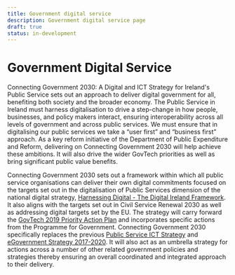 ```yaml
---
title: Government digital service
description: Government digital service page
draft: true
status: in-development
---
```


# Government Digital Service

Connecting Government 2030: A Digital and ICT Strategy for Ireland's Public Service sets out an approach to deliver digital government for all, benefiting both society and the broader economy. The Public Service in Ireland must harness digitalisation to drive a step-change in how people, businesses, and policy makers interact, ensuring interoperability across all levels of government and across public services. We must ensure that in digitalising our public services we take a “user first” and “business first” approach. As a key reform initiative of the Department of Public Expenditure and Reform, delivering on Connecting Government 2030 will help achieve these ambitions. It will also drive the wider GovTech priorities as well as bring significant public value benefits.

Connecting Government 2030 sets out a framework within which all public service organisations can deliver their own digital commitments focused on the targets set out in the digitalisation of Public Services dimension of the national digital strategy, [Harnessing Digital - The Digital Ireland Framework](https://www.gov.ie/en/publication/adf42-harnessing-digital-the-digital-ireland-framework/). It also aligns with the targets set out in Civil Service Renewal 2030 as well as addressing digital targets set by the EU. The strategy will carry forward the [GovTech 2019 Priority Action Plan](https://www.gov.ie/en/publication/c9a9c8-cruinniu-govtech-report/) and incorporates specific actions from the Programme for Government. Connecting Government 2030 specifically replaces the previous [Public Service ICT Strategy](https://www.gov.ie/en/publication/0814f-public-service-ict-strategy/) and [eGovernment Strategy 2017-2020](https://www.gov.ie/en/publication/63a31-egovernment-strategy-20172020/). It will also act as an umbrella strategy for actions across a number of other related government policies and strategies thereby ensuring an overall coordinated and integrated approach to their delivery.